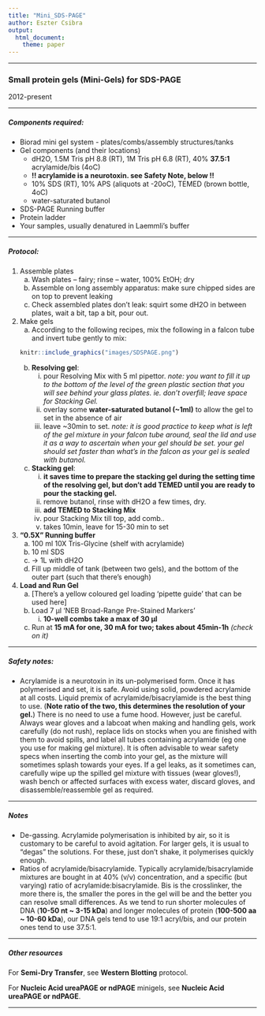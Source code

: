 ```yaml
---
title: "Mini_SDS-PAGE"
author: Eszter Csibra
output: 
  html_document:
    theme: paper
---
```


---

### Small protein gels (Mini-Gels) for SDS-PAGE
2012-present

---

##### Components required:

* Biorad mini gel system - plates/combs/assembly structures/tanks
* Gel components (and their locations)
  * dH2O, 1.5M Tris pH 8.8 (RT), 1M Tris pH 6.8 (RT), 40% **37.5:1** acrylamide/bis (4oC)
  * __!! acrylamide is a neurotoxin. see Safety Note, below !!__
  * 10% SDS (RT), 10% APS (aliquots at -20oC), TEMED (brown bottle, 4oC)
  * water-saturated butanol
* SDS-PAGE Running buffer
* Protein ladder
* Your samples, usually denatured in Laemmli's buffer

---

##### Protocol:

1.	Assemble plates
    a.	Wash plates – fairy; rinse – water, 100% EtOH; dry
    b.	Assemble on long assembly apparatus: make sure chipped sides are on top to prevent leaking
    c.	Check assembled plates don’t leak: squirt some dH2O in between plates, wait a bit, tap a bit, pour out.

2.	Make gels
    a.	According to the following recipes, mix the following in a falcon tube and invert tube gently to mix:
    
    ```r
knitr::include_graphics("images/SDSPAGE.png")
```
 
    b.	**Resolving gel**:
        i.	pour Resolving Mix with 5 ml pipettor. _note: you want to fill it up to the bottom of the level of the green plastic section that you will see behind your glass plates. ie. don't overfill; leave space for Stacking Gel._
        ii. overlay some **water-saturated butanol (~1ml)** to allow the gel to set in the absence of air
        iii. leave ~30min to set. _note: it is good practice to keep what is left of the gel mixture in your falcon tube around, seal the lid and use it as a way to ascertain when your gel should be set. your gel should set faster than what's in the falcon as your gel is sealed with butanol._
    c.	**Stacking gel**:
        i. **it saves time to prepare the stacking gel during the setting time of the resolving gel, but don't add TEMED until you are ready to pour the stacking gel.**
        i.	remove butanol, rinse with dH2O a few times, dry.
        ii. **add TEMED to Stacking Mix**
        ii.	pour Stacking Mix till top, add comb..
        iii.	takes 10min, leave for 15-30 min to set

3.	**“0.5X” Running buffer**
    a.	100 ml		10X Tris-Glycine (shelf with acrylamide)
    b.	10 ml		SDS
    c.	→ 1L with dH2O
    d.	Fill up middle of tank (between two gels), and the bottom of the outer part (such that there’s enough)

4.	**Load and Run Gel**
    a.	[There's a yellow coloured gel loading 'pipette guide' that can be used here]
    b.	Load 7 µl ‘NEB Broad-Range Pre-Stained Markers’
        i.	**10-well combs take a max of 30 µl**
    c.	Run at **15 mA for one, 30 mA for two; takes about 45min-1h** _(check on it)_

---

##### Safety notes:

* Acrylamide is a neurotoxin in its un-polymerised form. Once it has polymerised and set, it is safe. Avoid using solid, powdered acrylamide at all costs. Liquid premix of acrylamide/bisacrylamide is the best thing to use. (**Note ratio of the two, this determines the resolution of your gel.**) There is no need to use a fume hood. However, just be careful. Always wear gloves and a labcoat when making and handling gels, work carefully (do not rush), replace lids on stocks when you are finished with them to avoid spills, and label all tubes containing acrylamide (eg one you use for making gel mixture). It is often advisable to wear safety specs when inserting the comb into your gel, as the mixture will sometimes splash towards your eyes. If a gel leaks, as it sometimes can, carefully wipe up the spilled gel mixture with tissues (wear gloves!), wash bench or affected surfaces with excess water, discard gloves, and disassemble/reassemble gel as required.

---

##### Notes

* De-gassing. Acrylamide polymerisation is inhibited by air, so it is customary to be careful to avoid agitation. For larger gels, it is usual to "degas" the solutions. For these, just don't shake, it polymerises quickly enough.
* Ratios of acrylamide/bisacrylamide. Typically acrylamide/bisacrylamide mixtures are bought in at 40% (v/v) concentration, and a specific (but varying) ratio of acrylamide:bisacrylamide. Bis is the crosslinker, the more there is, the smaller the pores in the gel will be and the better you can resolve small differences. As we tend to run shorter molecules of DNA (**10-50 nt ~ 3-15 kDa**) and longer molecules of protein (**100-500 aa ~ 10-60 kDa**), our DNA gels tend to use 19:1 acryl/bis, and our protein ones tend to use 37.5:1.

---

##### Other resources

For **Semi-Dry Transfer**, see **Western Blotting** protocol.

For **Nucleic Acid ureaPAGE or ndPAGE** minigels, see **Nucleic Acid ureaPAGE or ndPAGE**.

---

